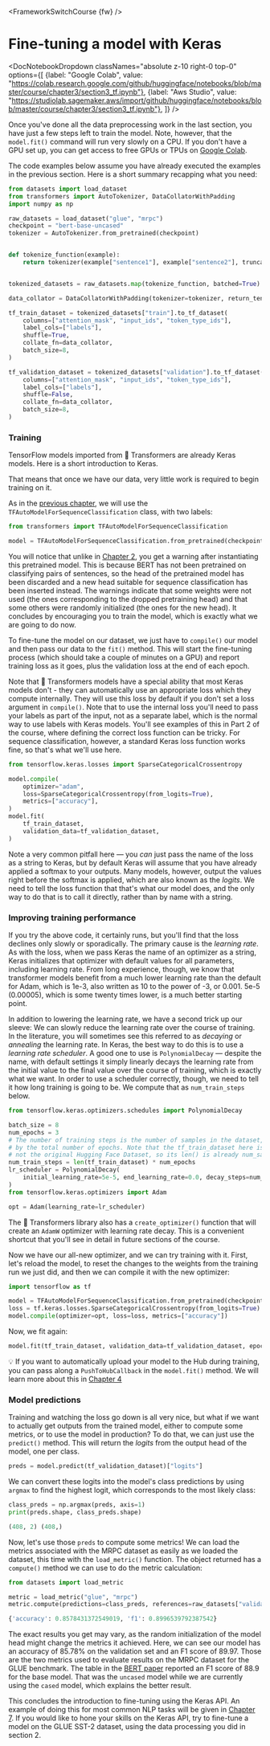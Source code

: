 <FrameworkSwitchCourse {fw} />

# Fine-tuning a model with Keras

<DocNotebookDropdown
  classNames="absolute z-10 right-0 top-0"
  options={[
    {label: "Google Colab", value: "https://colab.research.google.com/github/huggingface/notebooks/blob/master/course/chapter3/section3_tf.ipynb"},
    {label: "Aws Studio", value: "https://studiolab.sagemaker.aws/import/github/huggingface/notebooks/blob/master/course/chapter3/section3_tf.ipynb"},
]} />

Once you've done all the data preprocessing work in the last section, you have just a few steps left to train the model. Note, however, that the `model.fit()` command will run very slowly on a CPU. If you don't have a GPU set up, you can get access to free GPUs or TPUs on [Google Colab](https://colab.research.google.com/).

The code examples below assume you have already executed the examples in the previous section. Here is a short summary recapping what you need:

```py
from datasets import load_dataset
from transformers import AutoTokenizer, DataCollatorWithPadding
import numpy as np

raw_datasets = load_dataset("glue", "mrpc")
checkpoint = "bert-base-uncased"
tokenizer = AutoTokenizer.from_pretrained(checkpoint)


def tokenize_function(example):
    return tokenizer(example["sentence1"], example["sentence2"], truncation=True)


tokenized_datasets = raw_datasets.map(tokenize_function, batched=True)

data_collator = DataCollatorWithPadding(tokenizer=tokenizer, return_tensors="tf")

tf_train_dataset = tokenized_datasets["train"].to_tf_dataset(
    columns=["attention_mask", "input_ids", "token_type_ids"],
    label_cols=["labels"],
    shuffle=True,
    collate_fn=data_collator,
    batch_size=8,
)

tf_validation_dataset = tokenized_datasets["validation"].to_tf_dataset(
    columns=["attention_mask", "input_ids", "token_type_ids"],
    label_cols=["labels"],
    shuffle=False,
    collate_fn=data_collator,
    batch_size=8,
)
```

### Training

TensorFlow models imported from 🤗 Transformers are already Keras models. Here is a short introduction to Keras.

<Youtube id="rnTGBy2ax1c"/>

That means that once we have our data, very little work is required to begin training on it.

<Youtube id="AUozVp78dhk"/>

As in the [previous chapter](/course/chapter2), we will use the `TFAutoModelForSequenceClassification` class, with two labels: 

```py
from transformers import TFAutoModelForSequenceClassification

model = TFAutoModelForSequenceClassification.from_pretrained(checkpoint, num_labels=2)
```

You will notice that unlike in [Chapter 2](/course/chapter2), you get a warning after instantiating this pretrained model. This is because BERT has not been pretrained on classifying pairs of sentences, so the head of the pretrained model has been discarded and a new head suitable for sequence classification has been inserted instead. The warnings indicate that some weights were not used (the ones corresponding to the dropped pretraining head) and that some others were randomly initialized (the ones for the new head). It concludes by encouraging you to train the model, which is exactly what we are going to do now.

To fine-tune the model on our dataset, we just have to `compile()` our model and then pass our data to the `fit()` method. This will start the fine-tuning process (which should take a couple of minutes on a GPU) and report training loss as it goes, plus the validation loss at the end of each epoch.

<Tip>

Note that 🤗 Transformers models have a special ability that most Keras models don't - they can automatically use an appropriate loss which they compute internally. They will use this loss by default if you don't set a loss argument in `compile()`. Note that to use the internal loss you'll need to pass your labels as part of the input, not as a separate label, which is the normal way to use labels with Keras models. You'll see examples of this in Part 2 of the course, where defining the correct loss function can be tricky. For sequence classification, however, a standard Keras loss function works fine, so that's what we'll use here.

</Tip>

```py
from tensorflow.keras.losses import SparseCategoricalCrossentropy

model.compile(
    optimizer="adam",
    loss=SparseCategoricalCrossentropy(from_logits=True),
    metrics=["accuracy"],
)
model.fit(
    tf_train_dataset,
    validation_data=tf_validation_dataset,
)
```

<Tip warning={true}>

Note a very common pitfall here — you *can* just pass the name of the loss as a string to Keras, but by default Keras will assume that you have already applied a softmax to your outputs. Many models, however, output the values right before the softmax is applied, which are also known as the *logits*. We need to tell the loss function that that's what our model does, and the only way to do that is to call it directly, rather than by name with a string.

</Tip>


### Improving training performance

<Youtube id="cpzq6ESSM5c"/>

If you try the above code, it certainly runs, but you'll find that the loss declines only slowly or sporadically. The primary cause
is the *learning rate*. As with the loss, when we pass Keras the name of an optimizer as a string, Keras initializes
that optimizer with default values for all parameters, including learning rate. From long experience, though, we know
that transformer models benefit from a much lower learning rate than the default for Adam, which is 1e-3, also written
as 10 to the power of -3, or 0.001. 5e-5 (0.00005), which is some twenty times lower, is a much better starting point.

In addition to lowering the learning rate, we have a second trick up our sleeve: We can slowly reduce the learning rate
over the course of training. In the literature, you will sometimes see this referred to as *decaying* or *annealing*
the learning rate. In Keras, the best way to do this is to use a *learning rate scheduler*. A good one to use is
`PolynomialDecay` — despite the name, with default settings it simply linearly decays the learning rate from the initial
value to the final value over the course of training, which is exactly what we want. In order to use a scheduler correctly,
though, we need to tell it how long training is going to be. We compute that as `num_train_steps` below.

```py
from tensorflow.keras.optimizers.schedules import PolynomialDecay

batch_size = 8
num_epochs = 3
# The number of training steps is the number of samples in the dataset, divided by the batch size then multiplied
# by the total number of epochs. Note that the tf_train_dataset here is a batched tf.data.Dataset,
# not the original Hugging Face Dataset, so its len() is already num_samples // batch_size.
num_train_steps = len(tf_train_dataset) * num_epochs
lr_scheduler = PolynomialDecay(
    initial_learning_rate=5e-5, end_learning_rate=0.0, decay_steps=num_train_steps
)
from tensorflow.keras.optimizers import Adam

opt = Adam(learning_rate=lr_scheduler)
```

<Tip>

The 🤗 Transformers library also has a `create_optimizer()` function that will create an `AdamW` optimizer with learning rate decay. This is a convenient shortcut that you'll see in detail in future sections of the course.

</Tip>

Now we have our all-new optimizer, and we can try training with it. First, let's reload the model, to reset the changes to the weights from the training run we just did, and then we can compile it with the new optimizer:

```py
import tensorflow as tf

model = TFAutoModelForSequenceClassification.from_pretrained(checkpoint, num_labels=2)
loss = tf.keras.losses.SparseCategoricalCrossentropy(from_logits=True)
model.compile(optimizer=opt, loss=loss, metrics=["accuracy"])
```

Now, we fit again:

```py
model.fit(tf_train_dataset, validation_data=tf_validation_dataset, epochs=3)
```

<Tip>

💡 If you want to automatically upload your model to the Hub during training, you can pass along a `PushToHubCallback` in the `model.fit()` method. We will learn more about this in [Chapter 4](/course/chapter4/3)

</Tip>

### Model predictions

<Youtube id="nx10eh4CoOs"/>


Training and watching the loss go down is all very nice, but what if we want to actually get outputs from the trained model, either to compute some metrics, or to use the model in production? To do that, we can just use the `predict()` method. This will return the *logits* from the output head of the model, one per class.

```py
preds = model.predict(tf_validation_dataset)["logits"]
```

We can convert these logits into the model's class predictions by using `argmax` to find the highest logit, which corresponds to the most likely class:

```py
class_preds = np.argmax(preds, axis=1)
print(preds.shape, class_preds.shape)
```

```python out
(408, 2) (408,)
```

Now, let's use those `preds` to compute some metrics! We can load the metrics associated with the MRPC dataset as easily as we loaded the dataset, this time with the `load_metric()` function. The object returned has a `compute()` method we can use to do the metric calculation:

```py
from datasets import load_metric

metric = load_metric("glue", "mrpc")
metric.compute(predictions=class_preds, references=raw_datasets["validation"]["label"])
```

```python out
{'accuracy': 0.8578431372549019, 'f1': 0.8996539792387542}
```

The exact results you get may vary, as the random initialization of the model head might change the metrics it achieved. Here, we can see our model has an accuracy of 85.78% on the validation set and an F1 score of 89.97. Those are the two metrics used to evaluate results on the MRPC dataset for the GLUE benchmark. The table in the [BERT paper](https://arxiv.org/pdf/1810.04805.pdf) reported an F1 score of 88.9 for the base model. That was the `uncased` model while we are currently using the `cased` model, which explains the better result.

This concludes the introduction to fine-tuning using the Keras API. An example of doing this for most common NLP tasks will be given in [Chapter 7](/course/chapter7). If you would like to hone your skills on the Keras API, try to fine-tune a model on the GLUE SST-2 dataset, using the data processing you did in section 2.

